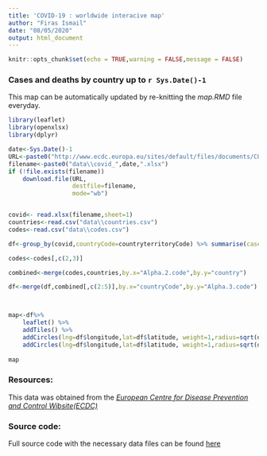 ```yaml
---
title: 'COVID-19 : worldwide interacive map'
author: "Firas Ismail"
date: "08/05/2020"
output: html_document
---
```


```r
knitr::opts_chunk$set(echo = TRUE,warning = FALSE,message = FALSE)
```

### Cases and deaths by country up to `r Sys.Date()-1`  
This map can be automatically updated by re-knitting the *map.RMD* file everyday.

```r
library(leaflet)
library(openxlsx)
library(dplyr)

date<-Sys.Date()-1
URL<-paste0("http://www.ecdc.europa.eu/sites/default/files/documents/COVID-19-geographic-disbtribution-worldwide-",date,".xlsx")
filename<-paste0("data\\covid_",date,".xlsx")
if (!file.exists(filename))
    download.file(URL,
                  destfile=filename,
                  mode="wb")


covid<- read.xlsx(filename,sheet=1)
countries<-read.csv("data\\countries.csv")
codes<-read.csv("data\\codes.csv")

df<-group_by(covid,countryCode=countryterritoryCode) %>% summarise(cases=sum(cases),deaths=sum(deaths),population=mean(popData2018))

codes<-codes[,c(2,3)]

combined<-merge(codes,countries,by.x="Alpha.2.code",by.y="country")

df<-merge(df,combined[,c(2:5)],by.x="countryCode",by.y="Alpha.3.code")



map<-df%>% 
    leaflet() %>% 
    addTiles() %>% 
    addCircles(lng=df$longitude,lat=df$latitude, weight=1,radius=sqrt(df$cases)*1500,label = paste0("Cases in ",df$name," : ",format(df$cases, big.mark=",")),color = "blue",labelOptions = labelOptions(interactive=TRUE,textsize="17px")) %>% 
    addCircles(lng=df$longitude,lat=df$latitude, weight=1,radius=sqrt(df$deaths)*1500,label = paste0("Deaths in ",df$name," : ",format(df$deaths, big.mark=",")),color = "red",labelOptions = labelOptions(interactive=TRUE,textsize="17px"))  
    
map
```

### Resources:     
This data was obtained from the [*European Centre for Disease Prevention and Control Wibsite(ECDC)*](https://www.ecdc.europa.eu/en/publications-data/download-todays-data-geographic-distribution-covid-19-cases-worldwide)      

### Source code:     
Full source code with the necessary data files can be found  [here](https://github.com/fyras1/COVID-19-worldwide-Interactive-map)